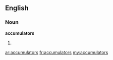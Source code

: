 ==English==

===Noun===
'''accumulators'''

# {{plural of|[[accumulator]]}}

[[ar:accumulators]]
[[fr:accumulators]]
[[my:accumulators]]